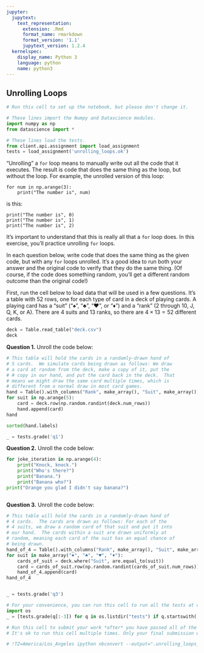 ```yaml
---
jupyter:
  jupytext:
    text_representation:
      extension: .Rmd
      format_name: rmarkdown
      format_version: '1.1'
      jupytext_version: 1.2.4
  kernelspec:
    display_name: Python 3
    language: python
    name: python3
---
```


## Unrolling Loops

```python
# Run this cell to set up the notebook, but please don't change it.

# These lines import the Numpy and Datascience modules.
import numpy as np
from datascience import *

# These lines load the tests.
from client.api.assignment import load_assignment 
tests = load_assignment('unrolling_loops.ok')
```

"Unrolling" a `for` loop means to manually write out all the code that it executes.  The result is code that does the same thing as the loop, but without the loop.  For example, the unrolled version of this loop:

    for num in np.arange(3):
        print("The number is", num)

is this:

    print("The number is", 0)
    print("The number is", 1)
    print("The number is", 2)

It's important to understand that this is really all that a `for` loop does.  In this exercise, you'll practice unrolling `for` loops.

In each question below, write code that does the same thing as the given code, but with any `for` loops unrolled.  It's a good idea to run both your answer and the original code to verify that they do the same thing.  (Of course, if the code does something random, you'll get a different random outcome than the original code!)

First, run the cell below to load data that will be used in a few questions.  It's a table with 52 rows, one for each type of card in a deck of playing cards.  A playing card has a "suit" ("♠︎", "♣︎", "♥︎", or "♦︎") and a "rank" (2 through 10, J, Q, K, or A).  There are 4 suits and 13 ranks, so there are $4 \times 13 = 52$ different cards.

```python
deck = Table.read_table("deck.csv")
deck
```

**Question 1.** Unroll the code below:

```python
# This table will hold the cards in a randomly-drawn hand of
# 5 cards.  We simulate cards being drawn as follows: We draw
# a card at random from the deck, make a copy of it, put the
# # copy in our hand, and put the card back in the deck.  That
# means we might draw the same card multiple times, which is
# different from a normal draw in most card games.
hand = Table().with_columns("Rank", make_array(), "Suit", make_array())
for suit in np.arange(5):
    card = deck.row(np.random.randint(deck.num_rows))
    hand.append(card)
hand
```

```python
sorted(hand.labels)
```

```python
_ = tests.grade('q1')
```

**Question 2.** Unroll the code below:

```python
for joke_iteration in np.arange(4):
    print("Knock, knock.")
    print("Who's there?")
    print("Banana.")
    print("Banana who?")
print("Orange you glad I didn't say banana?")
```

```python

```

**Question 3.** Unroll the code below:

```python
# This table will hold the cards in a randomly-drawn hand of
# 4 cards.  The cards are drawn as follows: For each of the
# 4 suits, we draw a random card of that suit and put it into
# our hand.  The cards within a suit are drawn uniformly at
# random, meaning each card of the suit has an equal chance of
# being drawn.
hand_of_4 = Table().with_columns("Rank", make_array(), "Suit", make_array())
for suit in make_array("♠︎", "♣︎", "♥︎", "♦︎"):
    cards_of_suit = deck.where("Suit", are.equal_to(suit))
    card = cards_of_suit.row(np.random.randint(cards_of_suit.num_rows))
    hand_of_4.append(card)
hand_of_4
```

```python

```

```python
_ = tests.grade('q3')
```

```python
# For your convenience, you can run this cell to run all the tests at once!
import os
_ = [tests.grade(q[:-3]) for q in os.listdir("tests") if q.startswith('q')]
```

```python
# Run this cell to submit your work *after* you have passed all of the test cells.
# It's ok to run this cell multiple times. Only your final submission will be scored.

# !TZ=America/Los_Angeles ipython nbconvert --output=".unrolling_loops_$(date +%m%d_%H%M)_submission.html" unrolling_loops.ipynb
```
